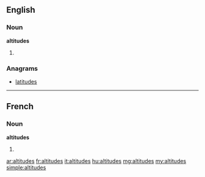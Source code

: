 ==English==

===Noun===
'''altitudes'''

# {{plural of|[[altitude]]}}

===Anagrams===
* [[latitudes]]

----

==French==

===Noun===
'''altitudes''' {{f}}

# {{plural of|[[altitude]]|lang=fr}}

[[ar:altitudes]]
[[fr:altitudes]]
[[it:altitudes]]
[[hu:altitudes]]
[[mg:altitudes]]
[[my:altitudes]]
[[simple:altitudes]]